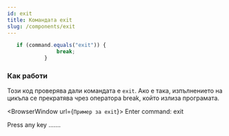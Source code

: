 ```yaml
---
id: exit
title: Командата exit
slug: /components/exit
---
```



```js
   if (command.equals("exit")) {
                break;
            }
```

### Как работи

Този код проверява дали командата е `exit`. Ако е така, изпълнението на цикъла се прекратява чрез оператора break, който излиза програмата.

<BrowserWindow url={`Пример за exit`}>
Enter command: exit

Press any key .......

</BrowserWindow>
